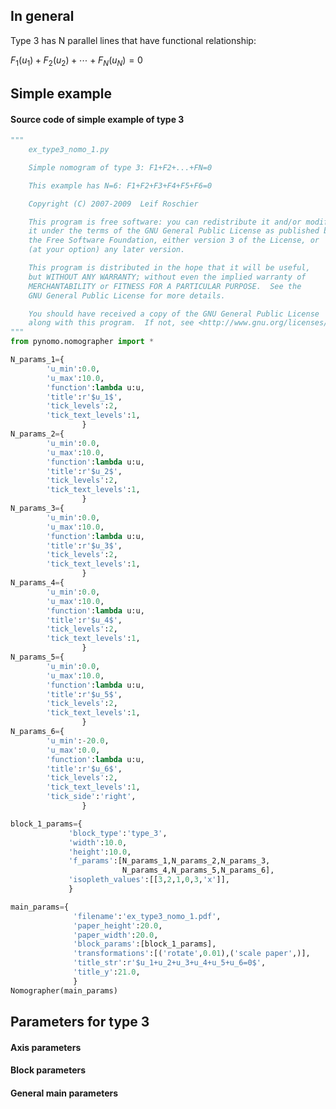 == In general ==
Type 3 has N parallel lines that have functional relationship:

<math>F_1(u_1)+F_2(u_2)+\cdots+F_N(u_N)=0 </math>

== Simple example ==
{{Infobox_nomogram1
| name         = Simple example: Type 3
| image =  [[Image:Ex type3 nomo 1.png|800px]]
| file = [http://nomography.org/wiki/images/a/a6/Ex_type3_nomo_1.pdf Ex_type3_nomo_1.pdf]
}}
==== Source code of simple example of type 3 ====
<source lang=python>
"""
    ex_type3_nomo_1.py

    Simple nomogram of type 3: F1+F2+...+FN=0

    This example has N=6: F1+F2+F3+F4+F5+F6=0

    Copyright (C) 2007-2009  Leif Roschier

    This program is free software: you can redistribute it and/or modify
    it under the terms of the GNU General Public License as published by
    the Free Software Foundation, either version 3 of the License, or
    (at your option) any later version.

    This program is distributed in the hope that it will be useful,
    but WITHOUT ANY WARRANTY; without even the implied warranty of
    MERCHANTABILITY or FITNESS FOR A PARTICULAR PURPOSE.  See the
    GNU General Public License for more details.

    You should have received a copy of the GNU General Public License
    along with this program.  If not, see <http://www.gnu.org/licenses/>.
"""
from pynomo.nomographer import *

N_params_1={
        'u_min':0.0,
        'u_max':10.0,
        'function':lambda u:u,
        'title':r'$u_1$',
        'tick_levels':2,
        'tick_text_levels':1,
                }
N_params_2={
        'u_min':0.0,
        'u_max':10.0,
        'function':lambda u:u,
        'title':r'$u_2$',
        'tick_levels':2,
        'tick_text_levels':1,
                }
N_params_3={
        'u_min':0.0,
        'u_max':10.0,
        'function':lambda u:u,
        'title':r'$u_3$',
        'tick_levels':2,
        'tick_text_levels':1,
                }
N_params_4={
        'u_min':0.0,
        'u_max':10.0,
        'function':lambda u:u,
        'title':r'$u_4$',
        'tick_levels':2,
        'tick_text_levels':1,
                }
N_params_5={
        'u_min':0.0,
        'u_max':10.0,
        'function':lambda u:u,
        'title':r'$u_5$',
        'tick_levels':2,
        'tick_text_levels':1,
                }
N_params_6={
        'u_min':-20.0,
        'u_max':0.0,
        'function':lambda u:u,
        'title':r'$u_6$',
        'tick_levels':2,
        'tick_text_levels':1,
        'tick_side':'right',
                }

block_1_params={
             'block_type':'type_3',
             'width':10.0,
             'height':10.0,
             'f_params':[N_params_1,N_params_2,N_params_3,
                         N_params_4,N_params_5,N_params_6],
             'isopleth_values':[[3,2,1,0,3,'x']],
             }

main_params={
              'filename':'ex_type3_nomo_1.pdf',
              'paper_height':20.0,
              'paper_width':20.0,
              'block_params':[block_1_params],
              'transformations':[('rotate',0.01),('scale paper',)],
              'title_str':r'$u_1+u_2+u_3+u_4+u_5+u_6=0$',
              'title_y':21.0,
              }
Nomographer(main_params)


</source>

== Parameters for type 3 ==



==== Axis parameters ====
{{Infobox_test1
| name = Specific axis parameters for type 3
| Field1a = 'function'
| Field1b = -
| Field1c = Function in the equation

| Field2a = 'u_min'
| Field2b = -
| Field2c = Minimum value of function variable

| Field3a = 'u_max'
| Field3b = -
| Field3c = Maximum value of function variable
}}
{{Axis_params}}

==== Block parameters ====
{{Infobox_test1
| name = Specific block parameters for type 3
| Field1a = 'block_type'
| Field1b = 'type_3'
| Field1c = This is type 3 block

| Field2a = 'width'
| Field2b = 10.0
| Field2c = Block width (to be scaled)

| Field3a = 'height'
| Field3b = 10.0
| Field3c = Block height (to be scaled)

| Field4a = 'f_params'
| Field4b = --
| Field4c = List of axis params.

| Field7a = 'mirror_x'
| Field7b = False
| Field7c = If x-axis is mirrored

| Field8a = 'mirror_y'
| Field8b = False
| Field8c = If y-axis is mirrored

| Field9a = 'reference_padding'
| Field9b = 0.2
| Field9c = Additional length to reference axes

| Field10a = 'reference_titles'
| Field10b = []
| Field10c = List of reference line titles. For example ['$R_1$','$R_2$','$R_3$'].

| Field11a = 'reference_color'
| Field11b = color.rgb.black
| Field11c = Color of reference line.

| Field12a = 'isopleth_values'
| Field12b = [[]]
| Field12c = List of list of isopleth values. Unknown values are given with strings, e.g. 'x'. An example:
<source lang=python>
'isopleth_values':[[0.8,'x',0.7,7.0,9.0],[0.7,0.8,'x',5.0,4.44]]
</source>
}}

==== General main parameters  ====
{{Infobox general params}}
